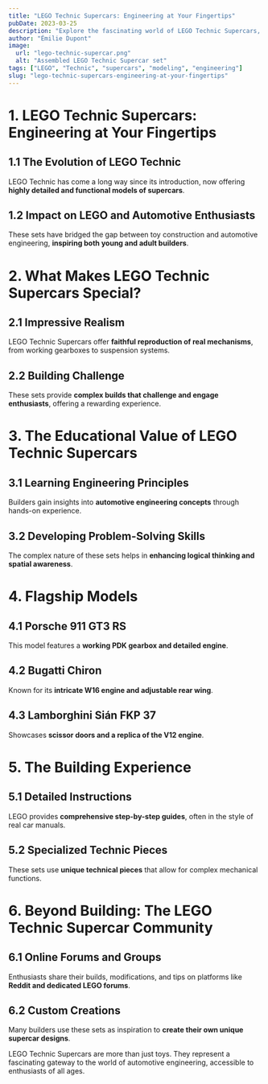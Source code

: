 ```yaml
---
title: "LEGO Technic Supercars: Engineering at Your Fingertips"
pubDate: 2023-03-25
description: "Explore the fascinating world of LEGO Technic Supercars, combining automotive passion and creativity."
author: "Émilie Dupont"
image:
  url: "lego-technic-supercar.png"
  alt: "Assembled LEGO Technic Supercar set"
tags: ["LEGO", "Technic", "supercars", "modeling", "engineering"]
slug: "lego-technic-supercars-engineering-at-your-fingertips"
---
```


# 1. LEGO Technic Supercars: Engineering at Your Fingertips

## 1.1 The Evolution of LEGO Technic

LEGO Technic has come a long way since its introduction, now offering **highly detailed and functional models of supercars**.

## 1.2 Impact on LEGO and Automotive Enthusiasts

These sets have bridged the gap between toy construction and automotive engineering, **inspiring both young and adult builders**.

# 2. What Makes LEGO Technic Supercars Special?

## 2.1 Impressive Realism

LEGO Technic Supercars offer **faithful reproduction of real mechanisms**, from working gearboxes to suspension systems.

## 2.2 Building Challenge

These sets provide **complex builds that challenge and engage enthusiasts**, offering a rewarding experience.

# 3. The Educational Value of LEGO Technic Supercars

## 3.1 Learning Engineering Principles

Builders gain insights into **automotive engineering concepts** through hands-on experience.

## 3.2 Developing Problem-Solving Skills

The complex nature of these sets helps in **enhancing logical thinking and spatial awareness**.

# 4. Flagship Models

## 4.1 Porsche 911 GT3 RS

This model features a **working PDK gearbox and detailed engine**.

## 4.2 Bugatti Chiron

Known for its **intricate W16 engine and adjustable rear wing**.

## 4.3 Lamborghini Sián FKP 37

Showcases **scissor doors and a replica of the V12 engine**.

# 5. The Building Experience

## 5.1 Detailed Instructions

LEGO provides **comprehensive step-by-step guides**, often in the style of real car manuals.

## 5.2 Specialized Technic Pieces

These sets use **unique technical pieces** that allow for complex mechanical functions.

# 6. Beyond Building: The LEGO Technic Supercar Community

## 6.1 Online Forums and Groups

Enthusiasts share their builds, modifications, and tips on platforms like **Reddit and dedicated LEGO forums**.

## 6.2 Custom Creations

Many builders use these sets as inspiration to **create their own unique supercar designs**.

LEGO Technic Supercars are more than just toys. They represent a fascinating gateway to the world of automotive engineering, accessible to enthusiasts of all ages.
